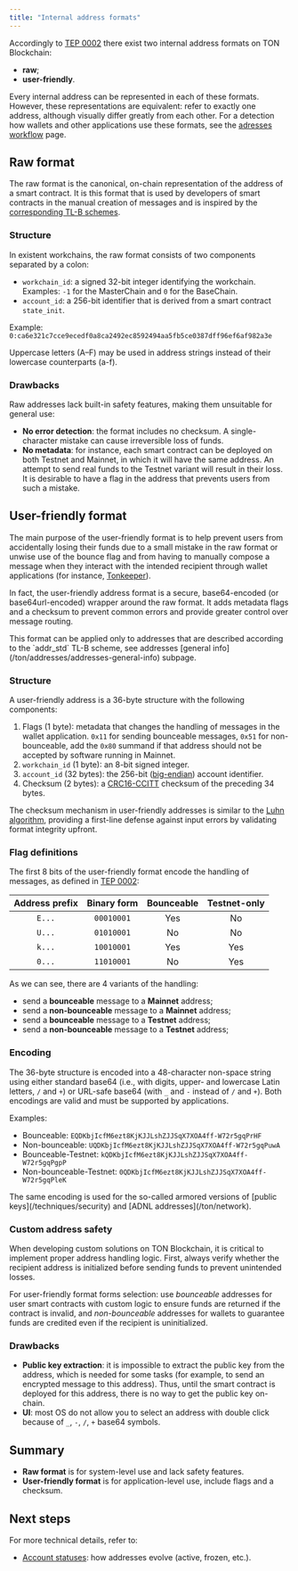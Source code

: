 ```yaml
---
title: "Internal address formats"
---
```


Accordingly to [TEP 0002](https://github.com/ton-blockchain/TEPs/blob/master/text/0002-address.md#smart-contract-addresses)
there exist two internal address formats on TON Blockchain:
- **raw**;
- **user-friendly**.

Every internal address can be represented in each of these formats. However, these representations are equivalent: refer to exactly one address, 
although visually differ greatly from each other.
For a detection how wallets and other applications use these formats, see the [adresses workflow](https://companyname-a7d5b98e.mintlify.app/ecosystem/wallet-apps/addresses-workflow) page.

## Raw format

The raw format is the canonical, on-chain representation of the address of a smart contract.
It is this format that is used by developers of smart contracts in the manual creation
of messages and is inspired by the [corresponding TL-B schemes](https://github.com/ton-blockchain/ton/blob/cac968f77dfa5a14e63db40190bda549f0eaf746/crypto/block/block.tlb#L100-L110).

### Structure

In existent workchains, the raw format consists of two components separated by a colon:

-   `workchain_id`: a signed 32-bit integer identifying the workchain.<br/>
Examples: `-1` for the MasterChain and `0` for the BaseChain.
-   `account_id`: a 256-bit identifier that is derived from a smart contract `state_init`.

Example:
`0:ca6e321c7cce9ecedf0a8ca2492ec8592494aa5fb5ce0387dff96ef6af982a3e`

Uppercase letters (A–F) may be used in address strings instead of their lowercase counterparts (a-f).

### Drawbacks

Raw addresses lack built-in safety features, making them unsuitable for general use:

-   **No error detection**: the format includes no checksum. A single-character mistake can cause irreversible loss of funds.
-   **No metadata**: for instance, each smart contract can be deployed on both Testnet and Mainnet, in which it will have the same address. 
An attempt to send real funds to the Testnet variant will result in their loss. It is desirable to have a flag in the address that prevents users from such a mistake.

## User-friendly format

The main purpose of the user-friendly format is to help prevent users from accidentally losing their funds due to a small mistake
in the raw format or unwise use of the bounce flag and from having to manually compose a message when they interact with the 
intended recipient through wallet applications (for instance, [Tonkeeper](https://tonkeeper.com/)).

In fact, the user-friendly address format is a secure, base64-encoded (or base64url-encoded) wrapper around the raw format. It adds metadata 
flags and a checksum to prevent common errors and provide greater control over message routing.

<Warning>
This format can be applied only to addresses that are described according to the `addr_std` TL-B scheme, see addresses [general info](/ton/addresses/addresses-general-info) subpage.
</Warning>

### Structure  

A user-friendly address is a 36-byte structure with the following components:  

1. Flags (1 byte): metadata that changes the handling of messages in the wallet application. `0x11` for sending bounceable messages, `0x51` for non-bounceable, add the `0x80` summand if that address should not be accepted by software running in Mainnet.
2. `workchain_id` (1 byte): an 8-bit signed integer.
3. `account_id` (32 bytes): the 256-bit ([big-endian](https://www.freecodecamp.org/news/what-is-endianness-big-endian-vs-little-endian/)) account identifier.
4. Checksum (2 bytes): a [CRC16-CCITT](https://github.com/ton-blockchain/ton-kotlin/blob/main/crypto/src/crc16.kt) checksum of the preceding 34 bytes.

The checksum mechanism in user-friendly addresses is similar to the [Luhn algorithm](https://en.wikipedia.org/wiki/Luhn_algorithm), providing a first-line defense against input errors by validating format integrity upfront.

### Flag definitions

The first 8 bits of the user-friendly format encode the handling of messages, as defined in [TEP 0002](https://github.com/ton-blockchain/TEPs/blob/master/text/0002-address.md#smart-contract-addresses):  

| Address prefix | Binary form | Bounceable | Testnet-only |
|:--------------:|:-----------:|:----------:|:------------:|  
|      `E...`    | `00010001` |    Yes     |      No      |  
|      `U...`    | `01010001` |     No     |      No      |  
|      `k...`    | `10010001` |    Yes     |     Yes      |  
|      `0...`    | `11010001` |     No     |     Yes      |

As we can see, there are 4 variants of the handling:
- send a **bounceable** message to a **Mainnet** address;
- send a **non-bounceable** message to a **Mainnet** address;
- send a **bounceable** message to a **Testnet** address;
- send a **non-bounceable** message to a **Testnet** address;

### Encoding

The 36-byte structure is encoded into a 48-character non-space string using either standard base64 (i.e., with digits, upper- and lowercase Latin letters, `/` and `+`) or URL-safe base64 (with `_` and `-` instead of `/` and `+`). Both encodings are valid and must be supported by applications.

Examples:
-   Bounceable: `EQDKbjIcfM6ezt8KjKJJLshZJJSqX7XOA4ff-W72r5gqPrHF`
-   Non-bounceable: `UQDKbjIcfM6ezt8KjKJJLshZJJSqX7XOA4ff-W72r5gqPuwA`
-   Bounceable-Testnet: `kQDKbjIcfM6ezt8KjKJJLshZJJSqX7XOA4ff-W72r5gqPgpP`
-   Non-bounceable-Testnet: `0QDKbjIcfM6ezt8KjKJJLshZJJSqX7XOA4ff-W72r5gqPleK`

<Note>
The same encoding is used for the so-called armored versions of [public keys](/techniques/security) 
and [ADNL addresses](/ton/network).
</Note>

### Custom address safety

When developing custom solutions on TON Blockchain, it is critical to implement proper address handling logic. First, always verify whether the recipient address is initialized before sending funds to prevent unintended losses.

For user-friendly format forms selection: use _bounceable_ addresses for user smart contracts with custom logic to ensure funds are returned if the contract is invalid, and _non-bounceable_ addresses for wallets to guarantee funds are credited even if the recipient is uninitialized.

### Drawbacks

- **Public key extraction**: it is impossible to extract the public key from the address, which is needed for some tasks (for example, 
to send an encrypted message to this address). Thus, until the smart contract is deployed for this address, there is no way to get the public key on-chain.
- **UI**: most OS do not allow you to select an address with double click because of `_`, `-`, `/`, `+` base64 symbols.

## Summary

- **Raw format** is for system-level use and lack safety features.
- **User-friendly format** is for application-level use, include flags and a checksum.

## Next steps
For more technical details, refer to:
- [Account statuses](/ton/statuses): how addresses evolve (active, frozen, etc.).
